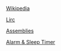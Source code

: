 [[Projects/Open Source/Banshee/Plugins/Wikipedia|Wikipedia]]


[[Projects/Open Source/Banshee/Plugins/Lirc|Lirc]]


[[Projects/Open Source/Banshee/Plugins/Assemblies|Assemblies]]


[[Projects/Open Source/Banshee/Plugins/Alarm and Sleep Timer|Alarm & Sleep Timer]]